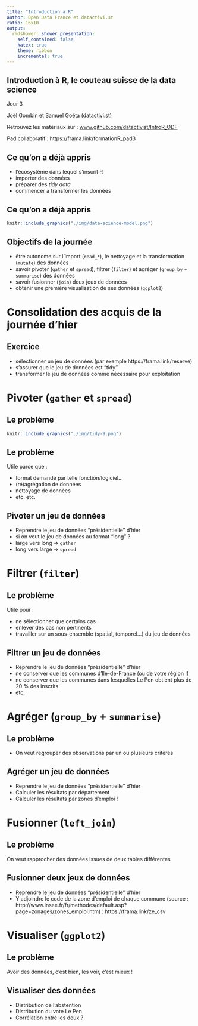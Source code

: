 ```yaml
---
title: "Introduction à R"
author: Open Data France et datactivi.st
ratio: 16x10
output:
  rmdshower::shower_presentation:
    self_contained: false
    katex: true
    theme: ribbon
    incremental: true
---
```


## Introduction à R, le couteau suisse de la data science 


<p></p>
<p></p>
Jour 3
<p></p><p></p><p>
Joël Gombin et Samuel Goëta (datactivi.st)
</p>
<p>
Retrouvez les matériaux sur : [www.github.com/datactivist/IntroR_ODF](www.github.com/datactivist/IntroR_ODF)
</p>

<p>
Pad collaboratif : https://frama.link/formationR_pad3
</p>

## Ce qu'on a déjà appris 

- l'écosystème dans lequel s'inscrit R
- importer des données
- préparer des *tidy data*
- commencer à transformer les données

## Ce qu'on a déjà appris 

```r
knitr::include_graphics("./img/data-science-model.png")
```

## Objectifs de la journée

- être autonome sur l'import (`read_*`), le nettoyage et la transformation (`mutate`) des données 
- savoir pivoter (`gather` et `spread`), filtrer (`filter`) et agréger (`group_by` + `summarise`) des données
- savoir fusionner (`join`) deux jeux de données
- obtenir une première visualisation de ses données (`ggplot2`)

# Consolidation des acquis de la journée d'hier

## Exercice

- sélectionner un jeu de données (par exemple https://frama.link/reserve)
- s'assurer que le jeu de données est "tidy"
- transformer le jeu de données comme nécessaire pour exploitation

# Pivoter (`gather` et `spread`)

## Le problème 

```r
knitr::include_graphics("./img/tidy-9.png")
```

## Le problème 

Utile parce que :

- format demandé par telle fonction/logiciel...
- (ré)agrégation de données
- nettoyage de données
- etc. etc.

## Pivoter un jeu de données 

- Reprendre le jeu de données "présidentielle" d'hier
- si on veut le jeu de données au format "long" ?
- large vers long => `gather`
- long vers large => `spread`

# Filtrer (`filter`)

## Le problème 

Utile pour :

- ne sélectionner que certains cas
- enlever des cas non pertinents
- travailler sur un sous-ensemble (spatial, temporel...) du jeu de données 

## Filtrer un jeu de données 

- Reprendre le jeu de données "présidentielle" d'hier
- ne conserver que les communes d'Ile-de-France (ou de votre région !)
- ne conserver que les communes dans lesquelles Le Pen obtient plus de 20 % des inscrits
- etc.

# Agréger (`group_by` + `summarise`)

## Le problème

- On veut regrouper des observations par un ou plusieurs critères 

## Agréger un jeu de données

- Reprendre le jeu de données "présidentielle" d'hier
- Calculer les résultats par département
- Calculer les résultats par zones d'emploi !

# Fusionner (`left_join`)

## Le problème

On veut rapprocher des données issues de deux tables différentes

## Fusionner deux jeux de données

- Reprendre le jeu de données "présidentielle" d'hier
- Y adjoindre le code de la zone d'emploi de chaque commune (source : http://www.insee.fr/fr/methodes/default.asp?page=zonages/zones_emploi.htm) : https://frama.link/ze_csv

# Visualiser (`ggplot2`)

## Le problème 

Avoir des données, c'est bien, les voir, c'est mieux !

## Visualiser des données

- Distribution de l'abstention
- Distribution du vote Le Pen
- Corrélation entre les deux ?